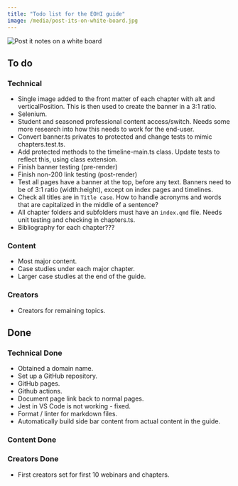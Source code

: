```yaml
---
title: "Todo list for the EOHI guide"
image: /media/post-its-on-white-board.jpg
---
```


![](/media/post-its-on-white-board.jpg){alt="Post it notes on a white board" crop="3:1 50%"}

## To do

### Technical

- Single image added to the front matter of each chapter with alt and verticalPosition. This is then used to create the banner in a 3:1 ratio.
- Selenium.
- Student and seasoned professional content access/switch. Needs some more research into how this needs to work for the end-user.
- Convert banner.ts privates to protected and change tests to mimic chapters.test.ts.
- Add protected methods to the timeline-main.ts class. Update tests to reflect this, using class extension.
- Finish banner testing (pre-render)
- Finish non-200 link testing (post-render)
- Test all pages have a banner at the top, before any text. Banners need to be of 3:1 ratio (width:height), except on index pages and timelines.
- Check all titles are in `Title case`. How to handle acronyms and words that are capitalized in the middle of a sentence?
- All chapter folders and subfolders must have an `index.qmd` file. Needs unit testing and checking in chapters.ts.
- Bibliography for each chapter???

### Content

- Most major content.
- Case studies under each major chapter.
- Larger case studies at the end of the guide.

### Creators

- Creators for remaining topics.

## Done

### Technical Done

- Obtained a domain name.
- Set up a GitHub repository.
- GitHub pages.
- Github actions.
- Document page link back to normal pages.
- Jest in VS Code is not working - fixed.
- Format / linter for markdown files.
- Automatically build side bar content from actual content in the guide.

### Content Done

### Creators Done

- First creators set for first 10 webinars and chapters.
